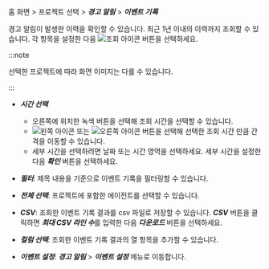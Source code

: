 홈 화면 > 프로젝트 선택 > ***경고 알림*** > ***이벤트 기록***

경고 알림이 발생한 이력을 확인할 수 있습니다. 최근 1년 이내의 이력까지 조회할 수 있습니다. 각 항목을 설정한 다음 ![조회 아이콘](/img/ico-btn-search.png) 버튼을 선택하세요.

<InDoc product='java,php,nodejs,python,dotnet,golang,log'>

<ImgLang img='event-history.png' desc='이벤트 기록' />

</InDoc>

<InDoc product='kubernetes'>

<ImgLang img='k8s-event-history.png' desc='이벤트 기록' />

</InDoc>

<InDoc product='postgresql,postgresql-v1,oracle,mysql,mysql-v1,mssql,tibero,cubrid,altibase,redis,mongodb'>

<ImgLang img='db-event-history.png' desc='이벤트 기록' />

</InDoc>

<InDoc product='browser'>

<ImgLang img='browser-event-history.png' desc='이벤트 기록' />

</InDoc>

<InDoc product='npm'>

<ImgLang img='npm-event-history.png' desc='이벤트 기록' />

</InDoc>

<InDoc product='amazon-cloudwatch,amazon-ecs,aws-log,azure,ncloud,oracle-cloud'>

<ImgLang img='cloud-event-history.png' desc='이벤트 기록' />

</InDoc>

:::note

선택한 프로젝트에 따라 화면 이미지는 다를 수 있습니다.

:::

* ***시간 선택***

  * 오른쪽에 위치한 녹색 버튼을 선택해 조회 시간을 선택할 수 있습니다.
  * ![왼쪽 아이콘](/img/left-arrow.svg) 또는 ![오른쪽 아이콘](/img/right-arrow.svg) 버튼을 선택해 선택한 조회 시간 만큼 간격을 이동할 수 있습니다.
  * 세부 시간을 선택하려면 날짜 또는 시간 영역을 선택하세요. 세부 시간을 설정한 다음 ***확인*** 버튼을 선택하세요.

* ***필터***: 제목 내용을 기준으로 이벤트 기록을 필터링할 수 있습니다.

* ***전체 선택***: 프로젝트에 포함한 에이전트를 선택할 수 있습니다.

* ***CSV***: 조회한 이벤트 기록 결과를 csv 파일로 저장할 수 있습니다. ***CSV*** 버튼을 클릭하면 ***최대 CSV 라인 수***를 입력한 다음 ***다운로드*** 버튼을 선택하세요.

* ***컬럼 선택***: 조회한 이벤트 기록 결과의 열 항목을 추가할 수 있습니다.

* ***이벤트 설정***: ***경고 알림*** > ***이벤트 설정*** 메뉴로 이동합니다.